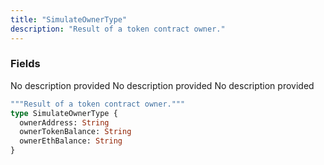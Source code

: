 ```yaml
---
title: "SimulateOwnerType"
description: "Result of a token contract owner."
---
```


### Fields

<ResponseField name="ownerAddress" type="String">
  No description provided
</ResponseField>

<ResponseField name="ownerTokenBalance" type="String">
  No description provided
</ResponseField>

<ResponseField name="ownerEthBalance" type="String">
  No description provided
</ResponseField>


```graphql SimulateOwnerType
"""Result of a token contract owner."""
type SimulateOwnerType {
  ownerAddress: String
  ownerTokenBalance: String
  ownerEthBalance: String
}
```

